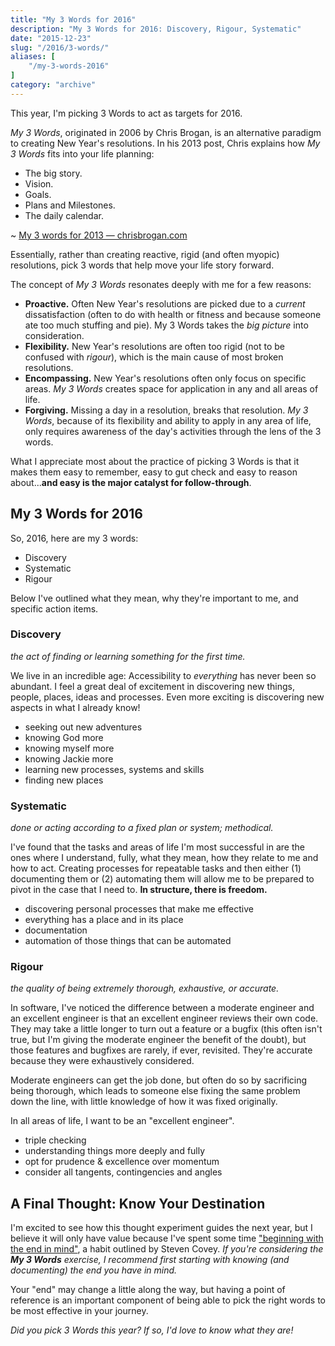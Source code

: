 ```yaml
---
title: "My 3 Words for 2016"
description: "My 3 Words for 2016: Discovery, Rigour, Systematic"
date: "2015-12-23"
slug: "/2016/3-words/"
aliases: [
	"/my-3-words-2016"
]
category: "archive"
---
```


This year, I'm picking 3 Words to act as targets for 2016.

_My 3 Words_, originated in 2006 by Chris Brogan, is an alternative paradigm to creating New Year's resolutions. In his 2013 post, Chris explains how _My 3 Words_ fits into your life planning:

- The big story.
- Vision.
- Goals.
- Plans and Milestones.
- The daily calendar.

~ [My 3 words for 2013 — chrisbrogan.com](https://chrisbrogan.com/my-3-words-for-2013/)

Essentially, rather than creating reactive, rigid (and often myopic) resolutions, pick 3 words that help move your life story forward.

The concept of _My 3 Words_ resonates deeply with me for a few reasons:

- **Proactive.** Often New Year's resolutions are picked due to a _current_ dissatisfaction (often to do with health or fitness and because someone ate too much stuffing and pie). My 3 Words takes the _big picture_ into consideration.
- **Flexibility.** New Year's resolutions are often too rigid (not to be confused with _rigour_), which is the main cause of most broken resolutions.
- **Encompassing.** New Year's resolutions often only focus on specific areas. _My 3 Words_ creates space for application in any and all areas of life.
- **Forgiving.** Missing a day in a resolution, breaks that resolution. _My 3 Words_, because of its flexibility and ability to apply in any area of life, only requires awareness of the day's activities through the lens of the 3 words.

What I appreciate most about the practice of picking 3 Words is that it makes them easy to remember, easy to gut check and easy to reason about...**and easy is the major catalyst for follow-through**.

## My 3 Words for 2016

So, 2016, here are my 3 words:

- Discovery
- Systematic
- Rigour

Below I've outlined what they mean, why they're important to me, and specific action items.

### Discovery

_the act of finding or learning something for the first time._

We live in an incredible age: Accessibility to _everything_ has never been so abundant. I feel a great deal of excitement in discovering new things, people, places, ideas and processes. Even more exciting is discovering new aspects in what I already know!

- seeking out new adventures
- knowing God more
- knowing myself more
- knowing Jackie more
- learning new processes, systems and skills
- finding new places

### Systematic

_done or acting according to a fixed plan or system; methodical._

I've found that the tasks and areas of life I'm most successful in are the ones where I understand, fully, what they mean, how they relate to me and how to act. Creating processes for repeatable tasks and then either (1) documenting them or (2) automating them will allow me to be prepared to pivot in the case that I need to. **In structure, there is freedom.**

- discovering personal processes that make me effective
- everything has a place and in its place
- documentation
- automation of those things that can be automated

### Rigour

_the quality of being extremely thorough, exhaustive, or accurate._

In software, I've noticed the difference between a moderate engineer and an excellent engineer is that an excellent engineer reviews their own code. They may take a little longer to turn out a feature or a bugfix (this often isn't true, but I'm giving the moderate engineer the benefit of the doubt), but those features and bugfixes are rarely, if ever, revisited. They're accurate because they were exhaustively considered.

Moderate engineers can get the job done, but often do so by sacrificing being thorough, which leads to someone else fixing the same problem down the line, with little knowledge of how it was fixed originally.

In all areas of life, I want to be an "excellent engineer".

- triple checking
- understanding things more deeply and fully
- opt for prudence & excellence over momentum
- consider all tangents, contingencies and angles

## A Final Thought: Know Your Destination

I'm excited to see how this thought experiment guides the next year, but I believe it will only have value because I've spent some time ["beginning with the end in mind"](https://chaseadams.io/2013/10/my-eulogy/), a habit outlined by Steven Covey. _If you're considering the **My 3 Words** exercise, I recommend first starting with knowing (and documenting) the end you have in mind._

Your "end" may change a little along the way, but having a point of reference is an important component of being able to pick the right words to be most effective in your journey.

_Did you pick 3 Words this year? If so, I'd love to know what they are!_
